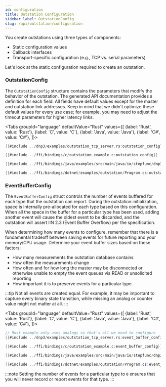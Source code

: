 ```yaml
---
id: configuration
title: Outstation Configuration
sidebar_label: OutstationConfig
slug: /api/outstation/configuration
---
```



You create outstations using three types of components:

* Static configuration values
* Callback interfaces
* Transport-specific configuration (e.g., TCP vs. serial parameters)

Let's look at the static configuration required to create an outstation. 

### OutstationConfig

The `OutstationConfig` structure contains the parameters that modify the behavior of the outstation. The generated API documentation provides a definition for each field. All fields have default values except for the master and outstation link addresses. Keep in mind that we didn't optimize these default values for every use case; for example, you may need to adjust the timeout parameters for higher latency links.

<Tabs
groupId="language"
defaultValue="Rust"
values={[
{label: 'Rust', value: 'Rust'},
{label: 'C', value: 'C'},
{label: 'Java', value: 'Java'},
{label: 'C#', value: 'C#'},
]}>
<TabItem value="Rust">

```rust
{{#include ../dnp3/examples/outstation_tcp_server.rs:outstation_config}}
```

</TabItem>
<TabItem value="C">

```c
{{#include ../ffi/bindings/c/outstation_example.c:outstation_config}}
```

</TabItem>
<TabItem value="Java">

```java
{{#include ../ffi/bindings/java/examples/src/main/java/io/stepfunc/dnp3/examples/OutstationExample.java:outstation_config}}
```

</TabItem>
<TabItem value="C#">

```csharp
{{#include ../ffi/bindings/dotnet/examples/outstation/Program.cs:outstation_config}}
```

</TabItem>
</Tabs>

### EventBufferConfig


The `EventBufferConfig` struct controls the number of events buffered for each type that the outstation can report. During the outstation initialization, space is internally pre-allocated for each type based on this configuration. When all the space in the buffer for a particular type has been used, adding another event will cause the oldest event to be discarded, and the outstation will assert IIN 2.3 (Event Buffer Overflow) per the specification.

When determining how many events to configure, remember that there is a fundamental tradeoff between saving events for future reporting and your memory/CPU usage. Determine your event buffer sizes based on these factors:

* How many measurements the outstation database contains
* How often the measurements change
* How often and for how long the master may be disconnected or otherwise unable to empty the event queues via READ or unsolicited reporting
* How important it is to preserve events for a particular type. 

:::tip
Not all events are created equal. For example, it may be important to capture every binary state transition, while missing an analog or counter value might not matter at all.
:::

<Tabs
groupId="language"
defaultValue="Rust"
values={[
    {label: 'Rust', value: 'Rust'},
    {label: 'C', value: 'C'},
    {label: 'Java', value: 'Java'},
    {label: 'C#', value: 'C#'},
]}>
<TabItem value="Rust">

```rust
// Rust example only uses analogs so that's all we need to configure
{{#include ../dnp3/examples/outstation_tcp_server.rs:event_buffer_config}}
```

</TabItem>
<TabItem value="C">

```c
{{#include ../ffi/bindings/c/outstation_example.c:event_buffer_config}}
```

</TabItem>
<TabItem value="Java">

```java
{{#include ../ffi/bindings/java/examples/src/main/java/io/stepfunc/dnp3/examples/OutstationExample.java:event_buffer_config}}
```

</TabItem>
<TabItem value="C#">

```csharp
{{#include ../ffi/bindings/dotnet/examples/outstation/Program.cs:event_buffer_config}}
```

</TabItem>
</Tabs>

:::note
Setting the number of events for a particular type to `0` ensures that you will never record or report events for that type.
:::

